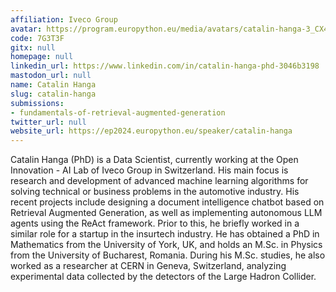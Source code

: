 ```yaml
---
affiliation: Iveco Group
avatar: https://program.europython.eu/media/avatars/catalin-hanga-3_CX4MFEX.jpeg
code: 7G3T3F
gitx: null
homepage: null
linkedin_url: https://www.linkedin.com/in/catalin-hanga-phd-3046b3198
mastodon_url: null
name: Catalin Hanga
slug: catalin-hanga
submissions:
- fundamentals-of-retrieval-augmented-generation
twitter_url: null
website_url: https://ep2024.europython.eu/speaker/catalin-hanga
---
```


Catalin Hanga (PhD) is a Data Scientist, currently working at the Open Innovation - AI Lab of Iveco Group in Switzerland. His main focus is research and development of advanced machine learning algorithms for solving technical or business problems in the automotive industry. His recent projects include designing a document intelligence chatbot based on Retrieval Augmented Generation, as well as implementing autonomous LLM agents using the ReAct framework. Prior to this, he briefly worked in a similar role for a startup in the insurtech industry. He has obtained a PhD in Mathematics from the University of York, UK, and holds an M.Sc. in Physics from the University of Bucharest, Romania. During his M.Sc. studies, he also worked as a researcher at CERN in Geneva, Switzerland, analyzing experimental data collected by the detectors of the Large Hadron Collider.

